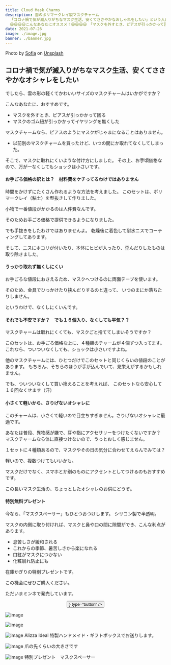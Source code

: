 ```yaml
---
title: Cloud Mask Charms
description: 雲のポリマークレイ製マスクチャーム
  「コロナ禍で気が滅入りがちなマスク生活、安くてささやかなおしゃれをしたい」という人は、もういませんか？
  😃😃😃😃こんなあなたにオススメ！😃😃😃😃　「マスクを外すとき、ピアスが引っかかって困る😫」　「マスクのゴム紐が引っかかってイヤリングがとれてなくした😔」　「プレゼントでいただいたお気に入りのマスクチャーム、うっかりマスクと一緒に捨ててしまった🥲」　もしそんな経験があるならお手頃価格のポリマー製マスクチャームはいかがですか？
date: 2021-07-26
image: ./image.jpg
banner: ./banner.jpg
---
```

<div className="text-xs text-right">Photo by <a href="https://unsplash.com/@insvezia?utm_source=unsplash&utm_medium=referral&utm_content=creditCopyText">Sofia</a> on <a href="https://unsplash.com/s/photos/cloudy-sky?utm_source=unsplash&utm_medium=referral&utm_content=creditCopyText">Unsplash</a></div>

コロナ禍で気が滅入りがちなマスク生活、安くてささやかなオシャレをしたい
------------------------------------------------------------

でしたら、雲の形の軽くてかわいいサイズのマスクチャームはいかがですか？

こんなあなたに、おすすめです。

* マスクを外すとき、ピアスが引っかかって困る
* マスクのゴム紐が引っかかってイヤリングを無くした

マスクチャームなら、ピアスのようにマスクがじゃまになることはありません。

- 以前別のマスクチャームを買ったけど、いつの間にか取れてなくしてしまった。

そこで、マスクに取れにくいような付け方にしました。
その上、お手頃価格なので、万が一なくしてもショックは小さいです。


#### お手ごろ価格の訳とは？　材料費をケチってるわけではありません

時間をかけずにたくさん作れるような方法を考えました。
このセットは、ポリマークレイ（粘土）を型抜きして作りました。

小物で一番値段がかかるのは人件費なんです。

そのためお手ごろ価格で提供できるようになりました。

でも手抜きをしたわけではありませんよ。
乾燥後に着色して耐水ニスでコーティングしてあります。

そして、ニスにホコリが付いたり、本体にヒビが入ったり、歪んだりしたものは取り除きました。

#### うっかり取れず無くしにくい

お手ごろな値段におさえるため、マスクへつけるのに両面テープを使います。

そのため、金具でひっかけたり挟んだりするのと違って、
いつのまにか落ちたりしません。

というわけで、なくしにくいんです。

#### それでも不安ですか？　でも１６個入り、なくしても平気？？

マスクチャームは取れにくくても、マスクごと捨ててしまいそうですか？

このセットは、お手ごろ価格な上に、４種類のチャームが４個ずつ入ってます。
これなら、ついついなくしても、ショックは小さいですよね。

他のマスクチャームには、ひとつだけでこのセットと同じくらいの値段のことがあります。
もちろん、そちらのほうが手が込んでいて、見栄えがするかもしれません。

でも、ついついなくして買い換えることを考えれば、
このセットなら安心して１６回なくせます（汗）

#### 小さくて軽いから、さりげないオシャレに

このチャームは、小さくて軽いので目立ちすぎません。さりげないオシャレに最適です。

あなたは普段、異物感が嫌で、耳や指にアクセサリーをつけたくないですか？
マスクチャームなら体に直接つけないので、うっとおしく感じません。

１セットに４種類あるので、マスクやその日の気分に合わせてえらんでみては？

軽いので、複数つけてもいいかも。

マスクだけでなく、スマホとか別のものにアクセントとしてつけるのもおすすめです。

この長いマスク生活の、ちょっとしたオシャレのお供にどうぞ。


#### 特別無料プレゼント

今なら、「マスクスペーサー」もひとつおつけします。
シリコン製で半透明。

マスクの内側に取り付ければ、マスクと鼻や口の間に隙間ができ、こんな利点があります。

* 息苦しさが緩和される
* これからの季節、暑苦しさから楽になれる
* 口紅がマスクにつかない
* 化粧崩れ防止にも

在庫かぎりの特別プレゼントです。

この機会にぜひご購入ください。

ただいまミンネで発売しています。


<center>
    <Button
	to="https://minne.com/items/23850986"
	label={`ミンネでマスクチャームを見る`}
	title={"ミンネで見てみる"}
	iconRight={<ArrowRight />}
	 type="button"
    />
</center>

<Row>
<Col>

![image](./b1.jpg)

</Col>
<Col>

![image](./b2.jpg)

</Col>
</Row>


<Row>
<Col>

![image](./l2.jpg)
Alizza Ideal 特製ハンドメイド・ギフトボックスでお送りします。

</Col>
<Col>

![image](./l1.jpg)
爪の先くらいの大きさです

</Col>
<Col>

![image](./l3.jpg)
特別プレゼント　マスクスペーサー

</Col>
</Row>
